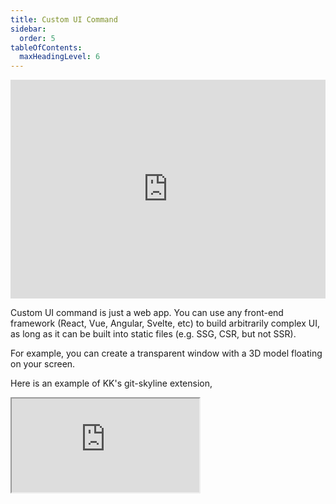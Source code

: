 ```yaml
---
title: Custom UI Command
sidebar:
  order: 5
tableOfContents:
  maxHeadingLevel: 6
---
```

<div class="not-content">
<iframe width="100%" height="350" src="https://www.youtube.com/embed/_eJL70qFLYg" title="Convert any SPA web app to Kunkun Extension in 4 minutes (Excalidraw example)" frameborder="0" allow="accelerometer; autoplay; clipboard-write; encrypted-media; gyroscope; picture-in-picture; web-share" referrerpolicy="strict-origin-when-cross-origin" allowfullscreen></iframe>
</div>

Custom UI command is just a web app. You can use any front-end framework (React, Vue, Angular, Svelte, etc) to build arbitrarily complex UI,
as long as it can be built into static files (e.g. SSG, CSR, but not SSR).

For example, you can create a transparent window with a 3D model floating on your screen.

Here is an example of KK's git-skyline extension,

<div class="not-content h-64">
	<iframe
		src="https://git-skyline.huakun.tech/contribution/github/huakunshen/embed"
		class="h-full w-full"
	/>
</div>

KK provides multiple scaffolding templates to help you get started with your extension development.

Supported templates:

- React
- Next.js
- Vue
- Nuxt.js
- Svelte
- SvelteKit

## Installation

```bash
npm init kunkun@latest  # choose a template
```

After creating a template project, you need to edit `package.json`.

You don't have to use the template provided, you can always start from scratch with `pnpm create vite`.

You can also convert an existing web app into a KK extension by adding `kunkun` config to `package.json`, with a few lines of config.

## Development

### Add Dev Extension to Kunkun


<AddDevExt />

Modern frontend frameworks all use dev server in development for HMR, so we need to load from dev server URL rather than static files 
during development to take advantage of HMR. The development experience will be the same as developing a web app.

There is a built-in command: `Toggle Dev Extension Live Load Mode`. 
After turning it on, you will see a <span class="border border-white px-1 dark:text-white text-black font-bold rounded-sm">Live</span>
badge on the dev extension command. KK will load the extension from the dev server URL, which is `"devMain"` in `package.json`.

Also see [Load Mode Section](#load-mode) for more details.


### Edit Manifest

KK uses `package.json` to define an extension.

See [Manifest](/developer/manifest/) for more details.

You need to edit the name, description, identifier and icon of your extension.

#### `customUiCmds`

**Sample Config**

```json title="package.json"
"kunkun": {
  ...
  "customUiCmds": [
    {
      "main": "/",
      "dist": "build",
      "devMain": "http://localhost:5173/",
      "name": "Sveltekit Template Home Page",
      "cmds": []
    },
    {
      "main": "about",
      "dist": "build",
      "devMain": "http://localhost:5173/about",
      "name": "Sveltekit Template About Page",
      "cmds": []
    }
  ],
  ...
}
```

- `dist` is the build output folder.
  - For Vite, it is `dist`.
  - For SvelteKit, it is `build`.
  - For Next.js, it is `out`.
- `devMain` is the development server URL.
- `name` is the name of the command.

#### Permissions

KK provides many APIs within `@kksh/api` package. See [API Docs](/developer/api/api/) for more details.

Most of them requires adding corresponding permissions in `package.json`.

For example, if you want to read clipboard text, you need to add `clipboard:read-text` permission in `package.json`, under `kunkun.permissions` field.

See [Extension Permissions](/extensions/security/permissions/) for a full list of permissions, and API docs for each API to see how to add permissions.

Some permissions are just a single string, some are scoped permissions.

### Start Coding

It is recommended to use `pnpm` for development because when the extension is built in our CI, it is also built with pnpm.

Developing custom command is the same as developing a web app, HMR is supported.

#### Load Mode

Each custom UI command can have a `devMain` URL. This is the URL of the development server.

To enable dev mode, toggle setting: `Settings -> General -> Dev Extension Load Mode` to `Development Mode`.

Or simply use the builtin command: `Toggle Dev Extension Live Load Mode`

When dev mode is enabled, you should see <span class="border border-white px-1 dark:text-white text-black font-bold rounded-sm">Live</span> badge beside the extension commands in KK, and KK will load the `devMain` URL from your development server.

When mode is `Production Mode`, KK loads built extension from `main` field in `package.json`.

For example, given the config above, it loads `build/index.html` and `build/about.html`.

#### Helper Buttons

Custom command by default injects some buttons (back button, move button and refresh button) on top of your extension.

They are useful when your extension is not ready yet. Without these buttons, you may not be able to navigate back to the main menu or move the app window.

See [Iframe UI API](/developer/api/ui/custom/), for how to move or hide these buttons.

#### Theme

The scaffolded project uses `@kksh/react` or `@kksh/vue` or `@kksh/svelte` as the UI component library.

When these libraries, you can easily keep your extensions' theme consistent with KK.


<UpdateUiTheme />

#### Window Customization

Under `uiCmds` field, each UI command can have custom window style. All Tauri window styles are supported.
You can read more in Tauri's documentation. The attributes are passed to `WebviewWindow` class from Tauri to create a Window.

Go to [Developer/Manifest Doc](/developer/manifest/) to see all avaialble window styles with intellisense in the code playground.
In `Sample Package JSON`, in a UI Command, type double quote in a window object. Then intellisense will display all available window styles.

```json
...
    "customUiCmds": [
        "window": {
          "titleBarStyle": "overlay"
        },
        ...
    ]
...
```

## Advanced Usage

Although I previously mentioned that KK supports any SSG/CSR web apps as extensions,
this doesn't mean you can't run a web server in the extension.

If you request shell permission in the manifest file, you can run a web server process in the
extension (e.g. with Node, Bun, Deno runtime if installed locally, [read more about runtime](/extensions/runtime))
and communicate with the frontend. You can then implement pretty much anything you want.

## Verify


<VerifyInstructions />

## Publish

See [Guide: Extension Publish](/guides/extensions/publish/design) for more details.